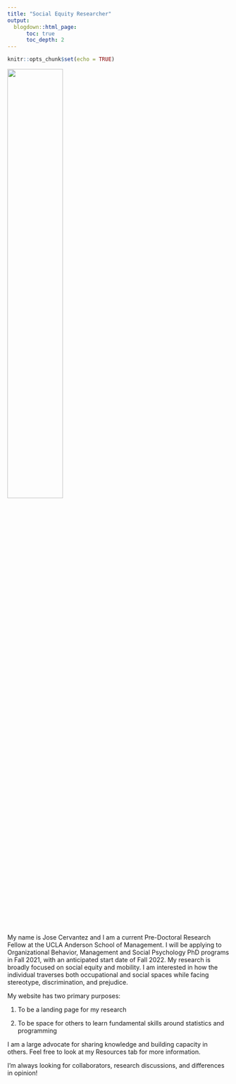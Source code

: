 ```yaml
---
title: "Social Equity Researcher"
output:
  blogdown::html_page:
      toc: true
      toc_depth: 2
---
```


```r
knitr::opts_chunk$set(echo = TRUE)
```


![](/qualtrics_files/jose.jpg){width=50%}

My name is Jose Cervantez and I am a current Pre-Doctoral Research Fellow at the UCLA Anderson School of Management. I will be applying to Organizational Behavior, Management and Social Psychology PhD programs in Fall 2021, with an anticipated start date of Fall 2022. My research is broadly focused on social equity and mobility. I am interested in how the individual traverses both occupational and social spaces while facing stereotype, discrimination, and prejudice.  

My website has two primary purposes: 

1. To be a landing page for my research

2. To be space for others to learn fundamental skills around statistics and programming

I am a large advocate for sharing knowledge and building capacity in others. Feel free to look at my Resources tab for more information.

I'm always looking for collaborators, research discussions, and differences in opinion!